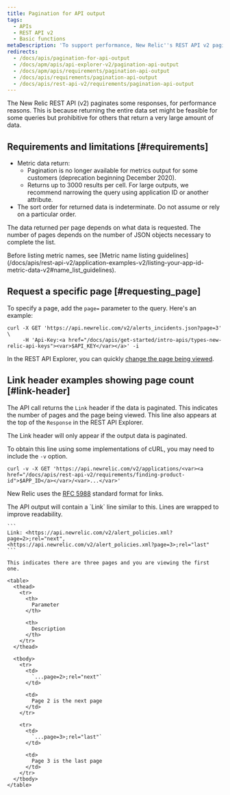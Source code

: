 ```yaml
---
title: Pagination for API output
tags:
  - APIs
  - REST API v2
  - Basic functions
metaDescription: 'To support performance, New Relic''s REST API v2 paginates responses using the standard format for links from RFC 5988.'
redirects:
  - /docs/apis/pagination-for-api-output
  - /docs/apm/apis/api-explorer-v2/pagination-api-output
  - /docs/apm/apis/requirements/pagination-api-output
  - /docs/apis/requirements/pagination-api-output
  - /docs/apis/rest-api-v2/requirements/pagination-api-output
---
```


The New Relic REST API (v2) paginates some responses, for performance reasons. This is because returning the entire data set might be feasible for some queries but prohibitive for others that return a very large amount of data.

## Requirements and limitations [#requirements]

* Metric data return:
  * Pagination is no longer available for metrics output for some customers (deprecation beginning December 2020).
  * Returns up to 3000 results per cell. For large outputs, we recommend narrowing the query using application ID or another attribute.
* The sort order for returned data is indeterminate. Do not assume or rely on a particular order.

The data returned per page depends on what data is requested. The number of pages depends on the number of JSON objects necessary to complete the list.

<Callout variant="important">
  Before listing metric names, see [Metric name listing guidelines](/docs/apis/rest-api-v2/application-examples-v2/listing-your-app-id-metric-data-v2#name_list_guidelines).
</Callout>

## Request a specific page [#requesting_page]

To specify a page, add the `page=` parameter to the query. Here's an example:

```
curl -X GET 'https://api.newrelic.com/v2/alerts_incidents.json?page=3' \
     -H 'Api-Key:<a href="/docs/apis/get-started/intro-apis/types-new-relic-api-keys"><var>$API_KEY</var></a>' -i
```

In the REST API Explorer, you can quickly [change the page being viewed](/docs/apm/apis/api-explorer-v2/parts-api-explorer#data_page).

## Link header examples showing page count [#link-header]

The API call returns the `Link` header if the data is paginated. This indicates the number of pages and the page being viewed. This line also appears at the top of the `Response` in the REST API Explorer.

<Callout variant="important">
  The Link header will only appear if the output data is paginated.
</Callout>

To obtain this line using some implementations of cURL, you may need to include the `-v` option.

```
curl -v -X GET 'https://api.newrelic.com/v2/applications/<var><a href="/docs/apis/rest-api-v2/requirements/finding-product-id">$APP_ID</a></var>/<var>...</var>'
```

New Relic uses the [RFC 5988](http://www.rfc-editor.org/rfc/rfc5988.txt) standard format for links.

<CollapserGroup>
  <Collapser
    id="3-pages"
    title="Example: Return 3 pages"
  >
    The API output will contain a `Link` line similar to this. Lines are wrapped to improve readability.

    ```
    Link: <https://api.newrelic.com/v2/alert_policies.xml?page=2>;rel="next", 
    <https://api.newrelic.com/v2/alert_policies.xml?page=3>;rel="last"
    ```

    This indicates there are three pages and you are viewing the first one.

    <table>
      <thead>
        <tr>
          <th>
            Parameter
          </th>

          <th>
            Description
          </th>
        </tr>
      </thead>

      <tbody>
        <tr>
          <td>
            `...page=2>;rel="next"`
          </td>

          <td>
            Page 2 is the next page
          </td>
        </tr>

        <tr>
          <td>
            `...page=3>;rel="last"`
          </td>

          <td>
            Page 3 is the last page
          </td>
        </tr>
      </tbody>
    </table>
  </Collapser>
</CollapserGroup>
